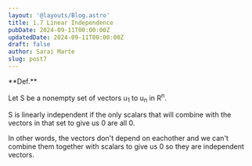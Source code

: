```yaml
---
layout: '@layouts/Blog.astro'
title: 1.7 Linear Independence 
pubDate: 2024-09-11T00:00:00Z 
updatedDate: 2024-09-11T00:00:00Z 
draft: false
author: Sarai Marte
slug: post7
---
```



<Rulebox>
**Def.**

Let S be a nonempty set of vectors u<sub>1</sub> to u<sub>n</sub> in R<sup>n</sup>. 

S is linearly independent if the only scalars that will combine with the vectors in that set to give us 0 are all 0.

In other words, the vectors don't depend on eachother and we can't combine them together with scalars to give us 0 so they are independent vectors.

</Rulebox>


